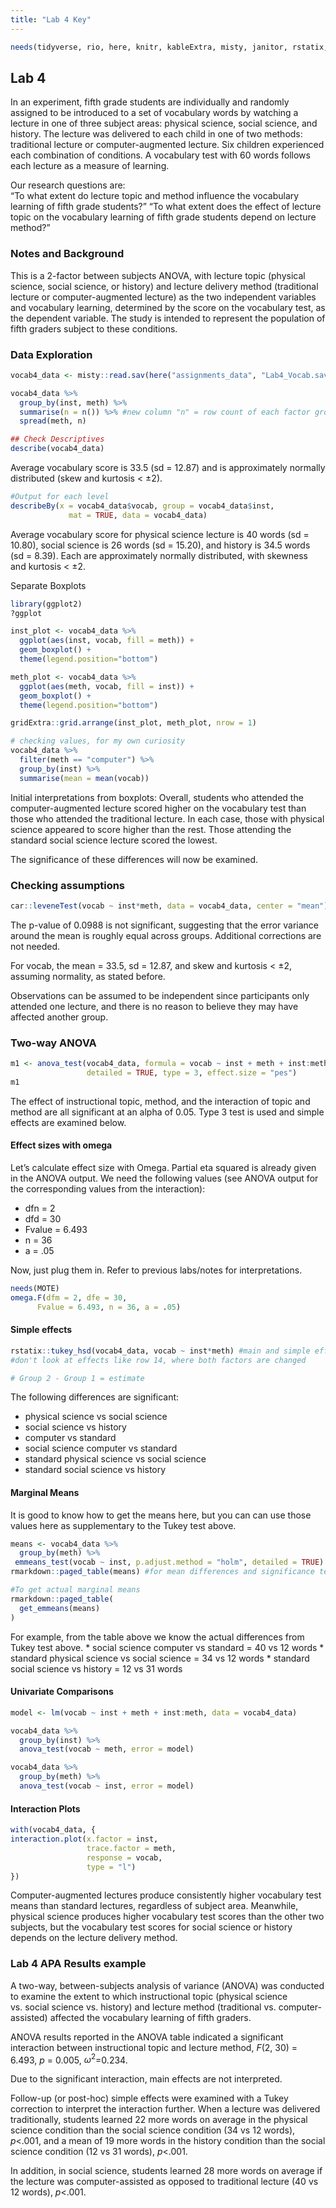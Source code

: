 ```yaml
---
title: "Lab 4 Key"
---
```


```r
needs(tidyverse, rio, here, knitr, kableExtra, misty, janitor, rstatix, psych, misty)
```

## Lab 4

In an experiment, fifth grade students are individually and randomly assigned to be introduced to a set of vocabulary words by watching a lecture in one of three subject areas: physical science, social science, and history.  The lecture was delivered to each child in one of two methods: traditional lecture or computer-augmented lecture.  Six children experienced each combination of conditions.  A vocabulary test with 60 words follows each lecture as a measure of learning.

Our research questions are:  
“To what extent do lecture topic and method influence the vocabulary learning of fifth grade students?”
“To what extent does the effect of lecture topic on the vocabulary learning of fifth grade students depend on lecture method?”

### Notes and Background

This is a 2-factor between subjects ANOVA, with lecture topic (physical science, social science, or history) and lecture delivery method (traditional lecture or computer-augmented lecture) as the two independent variables and vocabulary learning, determined by the score on the vocabulary test, as the dependent variable. The study is intended to represent the population of fifth graders subject to these conditions.

### Data Exploration

```r
vocab4_data <- misty::read.sav(here("assignments_data", "Lab4_Vocab.sav"), use.value.labels = TRUE)

vocab4_data %>% 
  group_by(inst, meth) %>% 
  summarise(n = n()) %>% #new column "n" = row count of each factor grouping
  spread(meth, n)

## Check Descriptives
describe(vocab4_data)
```
Average vocabulary score is 33.5 (sd = 12.87) and is approximately normally distributed (skew and kurtosis < ±2).

```r
#Output for each level
describeBy(x = vocab4_data$vocab, group = vocab4_data$inst, 
             mat = TRUE, data = vocab4_data)
```
Average vocabulary score for physical science lecture is 40 words (sd = 10.80), social science is 26 words (sd = 15.20), and history is 34.5 words (sd = 8.39). Each are approximately normally distributed, with skewness and kurtosis < ±2.


Separate Boxplots
```r
library(ggplot2)
?ggplot

inst_plot <- vocab4_data %>% 
  ggplot(aes(inst, vocab, fill = meth)) +
  geom_boxplot() +
  theme(legend.position="bottom") 

meth_plot <- vocab4_data %>% 
  ggplot(aes(meth, vocab, fill = inst)) +
  geom_boxplot() +
  theme(legend.position="bottom")

gridExtra::grid.arrange(inst_plot, meth_plot, nrow = 1)

# checking values, for my own curiosity
vocab4_data %>% 
  filter(meth == "computer") %>% 
  group_by(inst) %>% 
  summarise(mean = mean(vocab))

```


Initial interpretations from boxplots: Overall, students who attended the computer-augmented lecture scored higher on the vocabulary test than those who attended the traditional lecture. In each case, those with physical science appeared to score higher than the rest. Those attending the standard social science lecture scored the lowest.

The significance of these differences will now be examined.

### Checking assumptions
```r
car::leveneTest(vocab ~ inst*meth, data = vocab4_data, center = "mean")
```

The p-value of 0.0988 is not significant, suggesting that the error variance around the mean is roughly equal across groups. Additional corrections are not needed.

For vocab, the mean = 33.5, sd = 12.87, and skew and kurtosis < ±2, assuming normality, as stated before.

Observations can be assumed to be independent since participants only attended one lecture, and there is no reason to believe they may have affected another group.

### Two-way ANOVA

```r
m1 <- anova_test(vocab4_data, formula = vocab ~ inst + meth + inst:meth, 
                 detailed = TRUE, type = 3, effect.size = "pes")
m1
```

The effect of instructional topic, method, and the interaction of topic and method are all significant at an alpha of 0.05. Type 3 test is used and simple effects are examined below.

#### Effect sizes with omega

Let's calculate effect size with Omega. Partial eta squared is already given in the ANOVA output.  We need the following values (see ANOVA output for the corresponding values from the interaction):

* dfn = 2
* dfd = 30
* Fvalue = 6.493
* n = 36
* a = .05

Now, just plug them in. Refer to previous labs/notes for interpretations.

```r
needs(MOTE)
omega.F(dfm = 2, dfe = 30,
      Fvalue = 6.493, n = 36, a = .05)
```

#### Simple effects

```r
rstatix::tukey_hsd(vocab4_data, vocab ~ inst*meth) #main and simple effects (when one method/instr is held constant)
#don't look at effects like row 14, where both factors are changed

# Group 2 - Group 1 = estimate
```

The following differences are significant:

* physical science vs social science 
* social science vs history
* computer vs standard
* social science computer vs standard
* standard physical science vs social science
* standard social science vs history

#### Marginal Means
It is good to know how to get the means here, but you can can use those values here as supplementary to the Tukey test above. 
```r
means <- vocab4_data %>%
  group_by(meth) %>% 
 emmeans_test(vocab ~ inst, p.adjust.method = "holm", detailed = TRUE)
rmarkdown::paged_table(means) #for mean differences and significance tests

#To get actual marginal means
rmarkdown::paged_table(
  get_emmeans(means)
)
```

For example, from the table above we know the actual differences from Tukey test above.
* social science computer vs standard = 40 vs 12 words
* standard physical science vs social science = 34 vs 12 words
* standard social science vs history = 12 vs 31 words

#### Univariate Comparisons
```r
model <- lm(vocab ~ inst + meth + inst:meth, data = vocab4_data)

vocab4_data %>%
  group_by(inst) %>%
  anova_test(vocab ~ meth, error = model)

vocab4_data %>%
  group_by(meth) %>%
  anova_test(vocab ~ inst, error = model)
```

#### Interaction Plots
```r
with(vocab4_data, {
interaction.plot(x.factor = inst,
                 trace.factor = meth,
                 response = vocab,
                 type = "l")
})
```

Computer-augmented lectures produce consistently higher vocabulary test means than standard lectures, regardless of subject area. Meanwhile, physical science produces higher vocabulary test scores than the other two subjects, but the vocabulary test scores for social science or history depends on the lecture delivery method.

### Lab 4 APA Results example

A two-way, between-subjects analysis of variance (ANOVA) was conducted to examine the extent to which instructional topic (physical science vs. social science vs. history) and lecture method (traditional vs. computer-assisted) affected the vocabulary learning of fifth graders.

ANOVA results reported in the ANOVA table indicated a significant interaction between instructional topic and lecture method, *F*(2, 30) = 6.493, *p* = 0.005, $\omega^2$=0.234.

Due to the significant interaction, main effects are not interpreted.

Follow-up (or post-hoc) simple effects were examined with a Tukey correction to interpret the interaction further. When a lecture was delivered traditionally, students learned 22 more words on average in the physical science condition than the social science condition (34 vs 12 words), *p*<.001, and a mean of 19 more words in the history condition than the social science condition (12 vs 31 words), *p*<.001.

In addition, in social science, students learned 28 more words on average if the lecture was computer-assisted as opposed to traditional lecture (40 vs 12 words), *p*<.001.